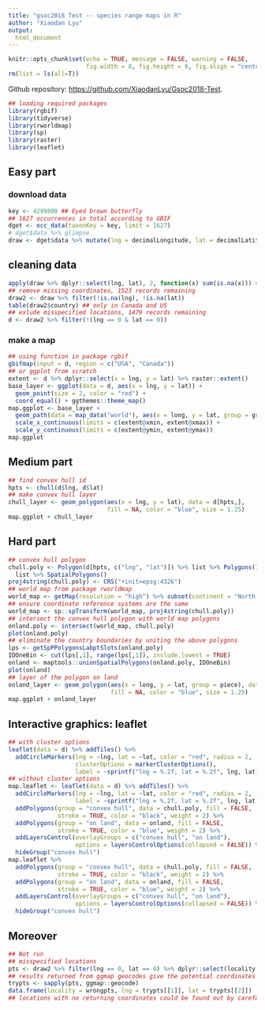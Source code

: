 ```yaml
---
title: "gsoc2018 Test -- species range maps in R"
author: "Xiaodan Lyu"
output:
  html_document
---
```


```r
knitr::opts_chunk$set(echo = TRUE, message = FALSE, warning = FALSE,
                      fig.width = 8, fig.height = 6, fig.align = "center")
rm(list = ls(all=T))
```

Github repository: [https://github.com/XiaodanLyu/Gsoc2018-Test](https://github.com/XiaodanLyu/Gsoc2018-Test).

```r
## loading required packages
library(rgbif)
library(tidyverse)
library(rworldmap)
library(sp)
library(raster)
library(leaflet)
```

## Easy part
### download data
```r
key <- 4299800 ## Eyed brown butterfly
## 1627 occurrences in total according to GBIF
dget <- occ_data(taxonKey = key, limit = 1627)
# dget$data %>% glimpse
draw <- dget$data %>% mutate(lng = decimalLongitude, lat = decimalLatitude)
```
## cleaning data
```r
apply(draw %>% dplyr::select(lng, lat), 2, function(x) sum(is.na(x))) # 104 missing coordinates
## remove missing coordinates, 1523 records remaining
draw2 <- draw %>% filter(!is.na(lng), !is.na(lat))
table(draw2$country) ## only in Canada and US
## exlude misspecified locations, 1479 records remaining
d <- draw2 %>% filter(!(lng == 0 & lat == 0))
```

### make a map
```r
## using function in package rgbif
gbifmap(input = d, region = c("USA", "Canada"))
## or ggplot from scratch
extent <- d %>% dplyr::select(x = lng, y = lat) %>% raster::extent()
base_layer <- ggplot(data = d, aes(x = lng, y = lat)) + 
  geom_point(size = 2, color = "red") +
  coord_equal() + ggthemes::theme_map()
map.ggplot <- base_layer +
  geom_path(data = map_data("world"), aes(x = long, y = lat, group = group)) +
  scale_x_continuous(limits = c(extent@xmin, extent@xmax)) +
  scale_y_continuous(limits = c(extent@ymin, extent@ymax))
map.ggplot
```


## Medium part
```r
## find convex hull id
hpts <- chull(d$lng, d$lat)
## make convex hull layer
chull_layer <- geom_polygon(aes(x = lng, y = lat), data = d[hpts,],
                            fill = NA, color = "blue", size = 1.25)
map.ggplot + chull_layer
```

## Hard part
```r
## convex hull polygon
chull.poly <- Polygon(d[hpts, c("lng", "lat")]) %>% list %>% Polygons(ID=1) %>%
  list %>% SpatialPolygons()
proj4string(chull.poly) <- CRS("+init=epsg:4326")
## world map from package rworldmap
world_map <- getMap(resolution = "high") %>% subset(continent = "North America")
## ensure coordinate reference systems are the same
world_map <- sp::spTransform(world_map, proj4string(chull.poly))
## intersect the convex hull polygon with world map polygons
onland.poly <- intersect(world_map, chull.poly)
plot(onland.poly)
## eliminate the country boundaries by uniting the above polygons
lps <- getSpPPolygonsLabptSlots(onland.poly)
IDOneBin <- cut(lps[,1], range(lps[,1]), include.lowest = TRUE)
onland <- maptools::unionSpatialPolygons(onland.poly, IDOneBin)
plot(onland)
## layer of the polygon on land
onland_layer <- geom_polygon(aes(x = long, y = lat, group = piece), data = fortify(onland),
                             fill = NA, color = "blue", size = 1.25)
map.ggplot + onland_layer
```

## Interactive graphics: leaflet
```r
## with cluster options
leaflet(data = d) %>% addTiles() %>%
  addCircleMarkers(lng = ~lng, lat = ~lat, color = "red", radius = 2,
                   clusterOptions = markerClusterOptions(),
                   label = ~sprintf("lng = %.2f, lat = %.2f", lng, lat))
## without cluster options
map.leaflet <- leaflet(data = d) %>% addTiles() %>%
  addCircleMarkers(lng = ~lng, lat = ~lat, color = "red", radius = 2,
                   label = ~sprintf("lng = %.2f, lat = %.2f", lng, lat)) %>% 
  addPolygons(group = "convex hull", data = chull.poly, fill = FALSE,
              stroke = TRUE, color = "black", weight = 2) %>%
  addPolygons(group = "on land", data = onland, fill = FALSE,
              stroke = TRUE, color = "blue", weight = 2) %>%
  addLayersControl(overlayGroups = c("convex hull", "on land"),
                   options = layersControlOptions(collapsed = FALSE)) %>%
  hideGroup("convex hull")
map.leaflet %>%
  addPolygons(group = "convex hull", data = chull.poly, fill = FALSE,
              stroke = TRUE, color = "black", weight = 2) %>%
  addPolygons(group = "on land", data = onland, fill = FALSE,
              stroke = TRUE, color = "blue", weight = 2) %>%
  addLayersControl(overlayGroups = c("convex hull", "on land"),
                   options = layersControlOptions(collapsed = FALSE)) %>%
  hideGroup("convex hull")
```

## Moreover
```r
## Not run
## misspecified locations
pts <- draw2 %>% filter(lng == 0, lat == 0) %>% dplyr::select(locality)
## results returned from ggmap geocodes give the potential coordinates of those records
trypts <- sapply(pts, ggmap::geocode)
data.frame(locality = wrongpts, lng = trypts[[1]], lat = trypts[[2]])
## locations with no returning coordinates could be found out by carefully renaming the locations
```

